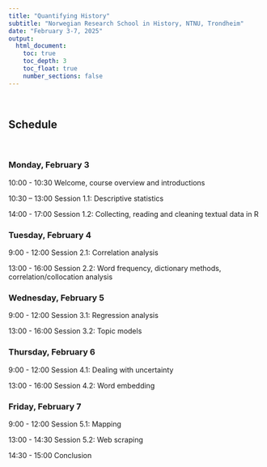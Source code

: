 ```yaml
---
title: "Quantifying History"
subtitle: "Norwegian Research School in History, NTNU, Trondheim"
date: "February 3-7, 2025"
output: 
  html_document:
    toc: true
    toc_depth: 3
    toc_float: true
    number_sections: false
---
```


<br>
<h2>Schedule</h2>
<br>

<h3>Monday, February 3</h3>

10:00 - 10:30  Welcome, course overview and introductions

10:30 – 13:00  Session 1.1: Descriptive statistics 

14:00 - 17:00	 Session 1.2: Collecting, reading and cleaning textual data in R 

<h3>Tuesday, February 4</h3>

9:00 - 12:00  Session 2.1: Correlation analysis

13:00 - 16:00  Session 2.2: Word frequency, dictionary methods, correlation/collocation analysis

<h3>Wednesday, February 5</h3>

9:00 - 12:00  Session 3.1: Regression analysis

13:00 - 16:00	Session 3.2: Topic models  <!-- [[PDF](Presentations/Topic_models.pdf)] -->

<h3>Thursday, February 6</h3>

9:00 - 12:00  Session 4.1: Dealing with uncertainty

13:00 - 16:00	Session 4.2:  Word embedding <!-- [[PDF](Presentations/Word_embedding.pdf)] -->

<h3>Friday, February 7</h3>

9:00 - 12:00 Session 5.1: Mapping

13:00 - 14:30  Session 5.2: Web scraping

14:30 - 15:00  Conclusion